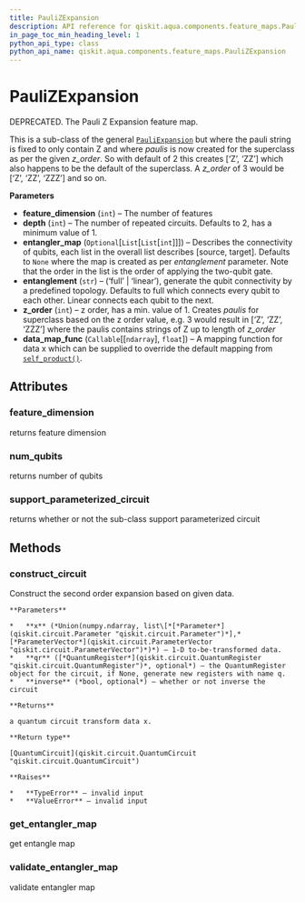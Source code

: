 ```yaml
---
title: PauliZExpansion
description: API reference for qiskit.aqua.components.feature_maps.PauliZExpansion
in_page_toc_min_heading_level: 1
python_api_type: class
python_api_name: qiskit.aqua.components.feature_maps.PauliZExpansion
---
```


# PauliZExpansion

<Class id="qiskit.aqua.components.feature_maps.PauliZExpansion" github="https://github.com/qiskit-community/qiskit-aqua/tree/stable/0.7/qiskit/aqua/components/feature_maps/pauli_z_expansion.py" signature="PauliZExpansion(feature_dimension, depth=2, entangler_map=None, entanglement='full', z_order=2, data_map_func=<function self_product>)">
  DEPRECATED. The Pauli Z Expansion feature map.

  This is a sub-class of the general [`PauliExpansion`](qiskit.aqua.components.feature_maps.PauliExpansion "qiskit.aqua.components.feature_maps.PauliExpansion") but where the pauli string is fixed to only contain Z and where *paulis* is now created for the superclass as per the given *z\_order*. So with default of 2 this creates \[‘Z’, ‘ZZ’] which also happens to be the default of the superclass. A *z\_order* of 3 would be \[‘Z’, ‘ZZ’, ‘ZZZ’] and so on.

  **Parameters**

  *   **feature\_dimension** (`int`) – The number of features
  *   **depth** (`int`) – The number of repeated circuits. Defaults to 2, has a minimum value of 1.
  *   **entangler\_map** (`Optional`\[`List`\[`List`\[`int`]]]) – Describes the connectivity of qubits, each list in the overall list describes \[source, target]. Defaults to `None` where the map is created as per *entanglement* parameter. Note that the order in the list is the order of applying the two-qubit gate.
  *   **entanglement** (`str`) – (‘full’ | ‘linear’), generate the qubit connectivity by a predefined topology. Defaults to full which connects every qubit to each other. Linear connects each qubit to the next.
  *   **z\_order** (`int`) – z order, has a min. value of 1. Creates *paulis* for superclass based on the z order value, e.g. 3 would result in \[‘Z’, ‘ZZ’, ‘ZZZ’] where the paulis contains strings of Z up to length of *z\_order*
  *   **data\_map\_func** (`Callable`\[\[`ndarray`], `float`]) – A mapping function for data x which can be supplied to override the default mapping from [`self_product()`](qiskit.aqua.components.feature_maps.self_product "qiskit.aqua.components.feature_maps.self_product").

  ## Attributes

  ### feature\_dimension

  <Attribute id="qiskit.aqua.components.feature_maps.PauliZExpansion.feature_dimension">
    returns feature dimension
  </Attribute>

  ### num\_qubits

  <Attribute id="qiskit.aqua.components.feature_maps.PauliZExpansion.num_qubits">
    returns number of qubits
  </Attribute>

  ### support\_parameterized\_circuit

  <Attribute id="qiskit.aqua.components.feature_maps.PauliZExpansion.support_parameterized_circuit">
    returns whether or not the sub-class support parameterized circuit
  </Attribute>

  ## Methods

  ### construct\_circuit

  <Function id="qiskit.aqua.components.feature_maps.PauliZExpansion.construct_circuit" signature="PauliZExpansion.construct_circuit(x, qr=None, inverse=False)">
    Construct the second order expansion based on given data.

    **Parameters**

    *   **x** (*Union(numpy.ndarray, list\[*[*Parameter*](qiskit.circuit.Parameter "qiskit.circuit.Parameter")*],* [*ParameterVector*](qiskit.circuit.ParameterVector "qiskit.circuit.ParameterVector")*)*) – 1-D to-be-transformed data.
    *   **qr** ([*QuantumRegister*](qiskit.circuit.QuantumRegister "qiskit.circuit.QuantumRegister")*, optional*) – the QuantumRegister object for the circuit, if None, generate new registers with name q.
    *   **inverse** (*bool, optional*) – whether or not inverse the circuit

    **Returns**

    a quantum circuit transform data x.

    **Return type**

    [QuantumCircuit](qiskit.circuit.QuantumCircuit "qiskit.circuit.QuantumCircuit")

    **Raises**

    *   **TypeError** – invalid input
    *   **ValueError** – invalid input
  </Function>

  ### get\_entangler\_map

  <Function id="qiskit.aqua.components.feature_maps.PauliZExpansion.get_entangler_map" signature="static PauliZExpansion.get_entangler_map(map_type, num_qubits)">
    get entangle map
  </Function>

  ### validate\_entangler\_map

  <Function id="qiskit.aqua.components.feature_maps.PauliZExpansion.validate_entangler_map" signature="static PauliZExpansion.validate_entangler_map(entangler_map, num_qubits)">
    validate entangler map
  </Function>
</Class>

